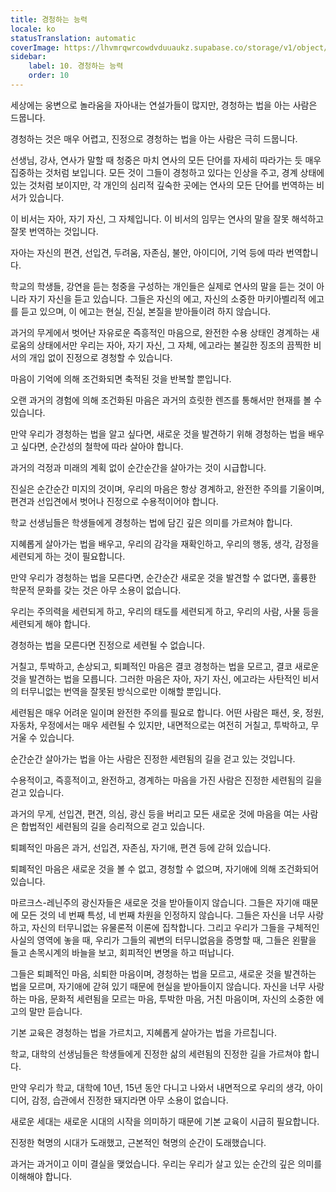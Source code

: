 ```yaml
---
title: 경청하는 능력
locale: ko
statusTranslation: automatic
coverImage: https://lhvmrqwrcowdvduuaukz.supabase.co/storage/v1/object/public/strapi-uploads/small_cover-educacion-fundamental.webp-2d51a7828a2b1309555be27f7e2a61a0.webp
sidebar:
    label: 10. 경청하는 능력
    order: 10
---
```

세상에는 웅변으로 놀라움을 자아내는 연설가들이 많지만, 경청하는 법을 아는 사람은 드뭅니다.

경청하는 것은 매우 어렵고, 진정으로 경청하는 법을 아는 사람은 극히 드뭅니다.

선생님, 강사, 연사가 말할 때 청중은 마치 연사의 모든 단어를 자세히 따라가는 듯 매우 집중하는 것처럼 보입니다. 모든 것이 그들이 경청하고 있다는 인상을 주고, 경계 상태에 있는 것처럼 보이지만, 각 개인의 심리적 깊숙한 곳에는 연사의 모든 단어를 번역하는 비서가 있습니다.

이 비서는 자아, 자기 자신, 그 자체입니다. 이 비서의 임무는 연사의 말을 잘못 해석하고 잘못 번역하는 것입니다.

자아는 자신의 편견, 선입견, 두려움, 자존심, 불안, 아이디어, 기억 등에 따라 번역합니다.

학교의 학생들, 강연을 듣는 청중을 구성하는 개인들은 실제로 연사의 말을 듣는 것이 아니라 자기 자신을 듣고 있습니다. 그들은 자신의 에고, 자신의 소중한 마키아벨리적 에고를 듣고 있으며, 이 에고는 현실, 진실, 본질을 받아들이려 하지 않습니다.

과거의 무게에서 벗어난 자유로운 즉흥적인 마음으로, 완전한 수용 상태인 경계하는 새로움의 상태에서만 우리는 자아, 자기 자신, 그 자체, 에고라는 불길한 징조의 끔찍한 비서의 개입 없이 진정으로 경청할 수 있습니다.

마음이 기억에 의해 조건화되면 축적된 것을 반복할 뿐입니다.

오랜 과거의 경험에 의해 조건화된 마음은 과거의 흐릿한 렌즈를 통해서만 현재를 볼 수 있습니다.

만약 우리가 경청하는 법을 알고 싶다면, 새로운 것을 발견하기 위해 경청하는 법을 배우고 싶다면, 순간성의 철학에 따라 살아야 합니다.

과거의 걱정과 미래의 계획 없이 순간순간을 살아가는 것이 시급합니다.

진실은 순간순간 미지의 것이며, 우리의 마음은 항상 경계하고, 완전한 주의를 기울이며, 편견과 선입견에서 벗어나 진정으로 수용적이어야 합니다.

학교 선생님들은 학생들에게 경청하는 법에 담긴 깊은 의미를 가르쳐야 합니다.

지혜롭게 살아가는 법을 배우고, 우리의 감각을 재확인하고, 우리의 행동, 생각, 감정을 세련되게 하는 것이 필요합니다.

만약 우리가 경청하는 법을 모른다면, 순간순간 새로운 것을 발견할 수 없다면, 훌륭한 학문적 문화를 갖는 것은 아무 소용이 없습니다.

우리는 주의력을 세련되게 하고, 우리의 태도를 세련되게 하고, 우리의 사람, 사물 등을 세련되게 해야 합니다.

경청하는 법을 모른다면 진정으로 세련될 수 없습니다.

거칠고, 투박하고, 손상되고, 퇴폐적인 마음은 결코 경청하는 법을 모르고, 결코 새로운 것을 발견하는 법을 모릅니다. 그러한 마음은 자아, 자기 자신, 에고라는 사탄적인 비서의 터무니없는 번역을 잘못된 방식으로만 이해할 뿐입니다.

세련됨은 매우 어려운 일이며 완전한 주의를 필요로 합니다. 어떤 사람은 패션, 옷, 정원, 자동차, 우정에서는 매우 세련될 수 있지만, 내면적으로는 여전히 거칠고, 투박하고, 무거울 수 있습니다.

순간순간 살아가는 법을 아는 사람은 진정한 세련됨의 길을 걷고 있는 것입니다.

수용적이고, 즉흥적이고, 완전하고, 경계하는 마음을 가진 사람은 진정한 세련됨의 길을 걷고 있습니다.

과거의 무게, 선입견, 편견, 의심, 광신 등을 버리고 모든 새로운 것에 마음을 여는 사람은 합법적인 세련됨의 길을 승리적으로 걷고 있습니다.

퇴폐적인 마음은 과거, 선입견, 자존심, 자기애, 편견 등에 갇혀 있습니다.

퇴폐적인 마음은 새로운 것을 볼 수 없고, 경청할 수 없으며, 자기애에 의해 조건화되어 있습니다.

마르크스-레닌주의 광신자들은 새로운 것을 받아들이지 않습니다. 그들은 자기애 때문에 모든 것의 네 번째 특성, 네 번째 차원을 인정하지 않습니다. 그들은 자신을 너무 사랑하고, 자신의 터무니없는 유물론적 이론에 집착합니다. 그리고 우리가 그들을 구체적인 사실의 영역에 놓을 때, 우리가 그들의 궤변의 터무니없음을 증명할 때, 그들은 왼팔을 들고 손목시계의 바늘을 보고, 회피적인 변명을 하고 떠납니다.

그들은 퇴폐적인 마음, 쇠퇴한 마음이며, 경청하는 법을 모르고, 새로운 것을 발견하는 법을 모르며, 자기애에 갇혀 있기 때문에 현실을 받아들이지 않습니다. 자신을 너무 사랑하는 마음, 문화적 세련됨을 모르는 마음, 투박한 마음, 거친 마음이며, 자신의 소중한 에고의 말만 듣습니다.

기본 교육은 경청하는 법을 가르치고, 지혜롭게 살아가는 법을 가르칩니다.

학교, 대학의 선생님들은 학생들에게 진정한 삶의 세련됨의 진정한 길을 가르쳐야 합니다.

만약 우리가 학교, 대학에 10년, 15년 동안 다니고 나와서 내면적으로 우리의 생각, 아이디어, 감정, 습관에서 진정한 돼지라면 아무 소용이 없습니다.

새로운 세대는 새로운 시대의 시작을 의미하기 때문에 기본 교육이 시급히 필요합니다.

진정한 혁명의 시대가 도래했고, 근본적인 혁명의 순간이 도래했습니다.

과거는 과거이고 이미 결실을 맺었습니다. 우리는 우리가 살고 있는 순간의 깊은 의미를 이해해야 합니다.

